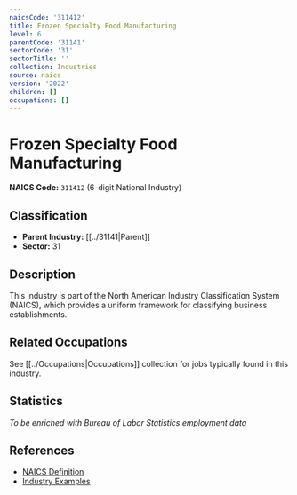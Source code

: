 ```yaml
---
naicsCode: '311412'
title: Frozen Specialty Food Manufacturing
level: 6
parentCode: '31141'
sectorCode: '31'
sectorTitle: ''
collection: Industries
source: naics
version: '2022'
children: []
occupations: []
---
```

# Frozen Specialty Food Manufacturing

**NAICS Code:** `311412` (6-digit National Industry)

## Classification

- **Parent Industry:** [[../31141|Parent]]
- **Sector:** 31

## Description

This industry is part of the North American Industry Classification System (NAICS), which provides a uniform framework for classifying business establishments.

## Related Occupations

See [[../Occupations|Occupations]] collection for jobs typically found in this industry.

## Statistics

*To be enriched with Bureau of Labor Statistics employment data*

## References

- [NAICS Definition](https://www.census.gov/naics/)
- [Industry Examples](https://www.census.gov/naics/2022NAICS/)
